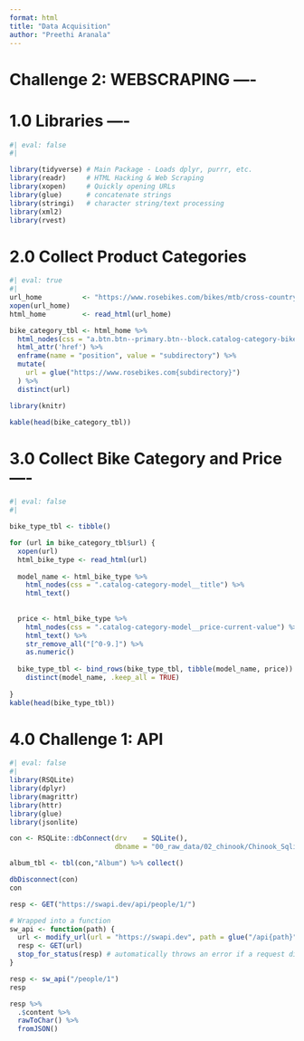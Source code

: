 ```yaml
---
format: html
title: "Data Acquisition"
author: "Preethi Aranala"
---
```


# Challenge 2: WEBSCRAPING ----

# 1.0 Libraries ----

```r
#| eval: false
#| 

library(tidyverse) # Main Package - Loads dplyr, purrr, etc.
library(readr)     # HTML Hacking & Web Scraping
library(xopen)     # Quickly opening URLs
library(glue)      # concatenate strings
library(stringi)   # character string/text processing
library(xml2)
library(rvest)
```

# 2.0 Collect Product Categories

```r
#| eval: true
#| 
url_home          <- "https://www.rosebikes.com/bikes/mtb/cross-country"
xopen(url_home)
html_home         <- read_html(url_home)

bike_category_tbl <- html_home %>%
  html_nodes(css = "a.btn.btn--primary.btn--block.catalog-category-bikes__button") %>%
  html_attr('href') %>%
  enframe(name = "position", value = "subdirectory") %>%
  mutate(
    url = glue("https://www.rosebikes.com{subdirectory}")
  ) %>%
  distinct(url)

library(knitr)

kable(head(bike_category_tbl))
```

# 3.0 Collect Bike Category and Price----

```r
#| eval: false
#| 

bike_type_tbl <- tibble()

for (url in bike_category_tbl$url) {
  xopen(url)
  html_bike_type <- read_html(url)
  
  model_name <- html_bike_type %>%
    html_nodes(css = ".catalog-category-model__title") %>%
    html_text() 
  
  
  price <- html_bike_type %>%
    html_nodes(css = ".catalog-category-model__price-current-value") %>%
    html_text() %>%
    str_remove_all("[^0-9.]") %>%
    as.numeric()
  
  bike_type_tbl <- bind_rows(bike_type_tbl, tibble(model_name, price)) %>%
    distinct(model_name, .keep_all = TRUE)
  
}
kable(head(bike_type_tbl))
```

# 4.0 Challenge 1: API

```r
#| eval: false
#| 
library(RSQLite)
library(dplyr)
library(magrittr)
library(httr)
library(glue)
library(jsonlite)

con <- RSQLite::dbConnect(drv    = SQLite(), 
                          dbname = "00_raw_data/02_chinook/Chinook_Sqlite.sqlite")

album_tbl <- tbl(con,"Album") %>% collect()

dbDisconnect(con)
con

resp <- GET("https://swapi.dev/api/people/1/")

# Wrapped into a function
sw_api <- function(path) {
  url <- modify_url(url = "https://swapi.dev", path = glue("/api{path}"))
  resp <- GET(url)
  stop_for_status(resp) # automatically throws an error if a request did not succeed
}

resp <- sw_api("/people/1")
resp                     

resp %>% 
  .$content %>% 
  rawToChar() %>% 
  fromJSON()
```
